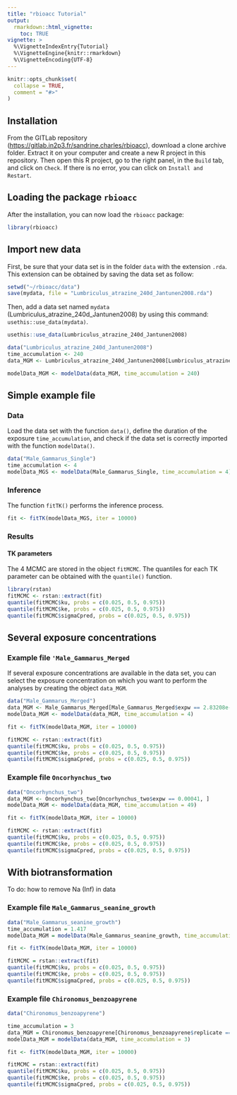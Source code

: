 ```yaml
---
title: "rbioacc Tutorial"
output: 
  rmarkdown::html_vignette:
    toc: TRUE
vignette: >
  %\VignetteIndexEntry{Tutorial}
  %\VignetteEngine{knitr::rmarkdown}
  %\VignetteEncoding{UTF-8}
---
```


```r
knitr::opts_chunk$set(
  collapse = TRUE,
  comment = "#>"
)
```

## Installation

From the GITLab repository (<https://gitlab.in2p3.fr/sandrine.charles/rbioacc>), download a clone archive folder. Extract it on your computer and create a new R project in this repository. Then open this R project, go to the right panel, in the `Build` tab, and click on `Check`. If there is no error, you can click on `Install and Restart`.

## Loading the package `rbioacc`

After the installation, you can now load the `rbioacc` package:

```r
library(rbioacc)
```

## Import new data

First, be sure that your data set is in the folder `data` with the extension `.rda`. This extension can be obtained by saving the data set as follow:

```r
setwd("~/rbioacc/data")
save(mydata, file = "Lumbriculus_atrazine_240d_Jantunen2008.rda")
```

Then, add a data set named `mydata` (Lumbriculus_atrazine_240d_Jantunen2008) by using this command: `usethis::use_data(mydata)`.

```r
usethis::use_data(Lumbriculus_atrazine_240d_Jantunen2008)

data("Lumbriculus_atrazine_240d_Jantunen2008")
time_accumulation <- 240
data_MGM <- Lumbriculus_atrazine_240d_Jantunen2008[Lumbriculus_atrazine_240d_Jantunen2008$exps == 1.06, ]

modelData_MGM <- modelData(data_MGM, time_accumulation = 240)
```

## Simple example file

### Data

Load the data set with the function `data()`, define the duration of the exposure `time_accumulation`, and check if the data set is correctly imported with the function `modelData()`.

```r
data("Male_Gammarus_Single")
time_accumulation <- 4
modelData_MGS <- modelData(Male_Gammarus_Single, time_accumulation = 4)
```

### Inference

The function `fitTK()` performs the inference process.

```r
fit <- fitTK(modelData_MGS, iter = 10000)
```

### Results

#### TK parameters

The 4 MCMC are stored in the object `fitMCMC`. The quantiles for each TK parameter can be obtained with the `quantile()` function.

```r
library(rstan)
fitMCMC <- rstan::extract(fit)
quantile(fitMCMC$ku, probs = c(0.025, 0.5, 0.975))
quantile(fitMCMC$ke, probs = c(0.025, 0.5, 0.975))
quantile(fitMCMC$sigmaCpred, probs = c(0.025, 0.5, 0.975))
```

## Several exposure concentrations

### Example file `'Male_Gammarus_Merged`

If several exposure concentrations are available in the data set, you can select the exposure concentration on which you want to perform the analyses by creating the object `data_MGM`.

```r
data("Male_Gammarus_Merged")
data_MGM <- Male_Gammarus_Merged[Male_Gammarus_Merged$expw == 2.83208e-04, ]
modelData_MGM <- modelData(data_MGM, time_accumulation = 4)
```

```r
fit <- fitTK(modelData_MGM, iter = 10000)
```

```r
fitMCMC <- rstan::extract(fit)
quantile(fitMCMC$ku, probs = c(0.025, 0.5, 0.975))
quantile(fitMCMC$ke, probs = c(0.025, 0.5, 0.975))
quantile(fitMCMC$sigmaCpred, probs = c(0.025, 0.5, 0.975))
```

### Example file `Oncorhynchus_two`

```r
data("Oncorhynchus_two")
data_MGM <- Oncorhynchus_two[Oncorhynchus_two$expw == 0.00041, ]
modelData_MGM <- modelData(data_MGM, time_accumulation = 49)
```

```r
fit <- fitTK(modelData_MGM, iter = 10000)
```

```r
fitMCMC <- rstan::extract(fit)
quantile(fitMCMC$ku, probs = c(0.025, 0.5, 0.975))
quantile(fitMCMC$ke, probs = c(0.025, 0.5, 0.975))
quantile(fitMCMC$sigmaCpred, probs = c(0.025, 0.5, 0.975))
```

## With biotransformation

To do: how to remove Na (Inf) in data

### Example file `Male_Gammarus_seanine_growth`

```r
data("Male_Gammarus_seanine_growth")
time_accumulation = 1.417
modelData_MGM = modelData(Male_Gammarus_seanine_growth, time_accumulation = 1.417)

fit <- fitTK(modelData_MGM, iter = 10000)

fitMCMC = rstan::extract(fit)
quantile(fitMCMC$ku, probs = c(0.025, 0.5, 0.975))
quantile(fitMCMC$ke, probs = c(0.025, 0.5, 0.975))
quantile(fitMCMC$sigmaCpred, probs = c(0.025, 0.5, 0.975))
```

### Example file `Chironomus_benzoapyrene`

```r
data("Chironomus_benzoapyrene")

time_accumulation = 3
data_MGM = Chironomus_benzoapyrene[Chironomus_benzoapyrene$replicate == 1, ]
modelData_MGM = modelData(data_MGM, time_accumulation = 3)

fit <- fitTK(modelData_MGM, iter = 10000)

fitMCMC = rstan::extract(fit)
quantile(fitMCMC$ku, probs = c(0.025, 0.5, 0.975))
quantile(fitMCMC$ke, probs = c(0.025, 0.5, 0.975))
quantile(fitMCMC$sigmaCpred, probs = c(0.025, 0.5, 0.975))
```
